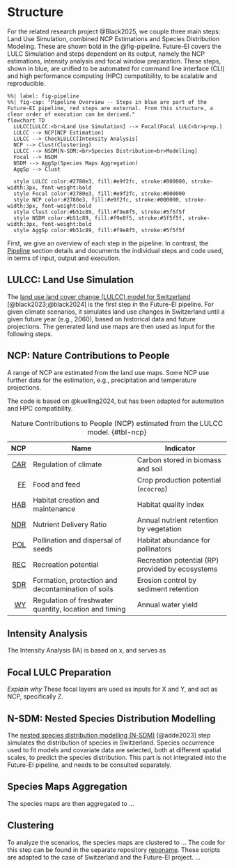 # Structure

For the related research project @Black2025, we couple three main
steps:
Land Use Simulation,
combined NCP Estimations and
Species Distribution Modeling.
These are shown bold in the @fig-pipeline.
Future-EI covers the LULC Simulation and steps dependent on its output,
namely the NCP estimations, intensity analysis and focal window preparation.
These steps, shown in blue, are unified to be automated for
command line interface (CLI) and high performance computing (HPC) compatibility,
to be scalable and reproducible.

```mermaid
%%| label: fig-pipeline
%%| fig-cap: "Pipeline Overview -- Steps in blue are part of the Future-EI pipeline, red steps are external. From this structure, a clear order of execution can be derived."
flowchart TD
  LULCC[LULCC:<br>Land Use Simulation] --> Focal(Focal LULC<br>prep.)
  LULCC --> NCP[NCP Estimation]
  LULCC --> CheckLULCC[Intensity Analysis]
  NCP --> Clust(Clustering)
  LULCC --> NSDM[N-SDM:<br>Species Distribution<br>Modelling]
  Focal --> NSDM
  NSDM --> AggSp(Species Maps Aggregation)
  AggSp --> Clust

  style LULCC color:#2780e3, fill:#e9f2fc, stroke:#000000, stroke-width:3px, font-weight:bold
  style Focal color:#2780e3, fill:#e9f2fc, stroke:#000000
  style NCP color:#2780e3, fill:#e9f2fc, stroke:#000000, stroke-width:3px, font-weight:bold
  style Clust color:#b51c89, fill:#f9e8f5, stroke:#5f5f5f
  style NSDM color:#b51c89, fill:#f9e8f5, stroke:#5f5f5f, stroke-width:3px, font-weight:bold
  style AggSp color:#b51c89, fill:#f9e8f5, stroke:#5f5f5f
```

[//]: # (TODO: Update the figure)

First, we give an overview of each step in the pipeline.
In contrast, the [Pipeline](#pipeline) section details and documents the
individual steps and code used, in terms of input, output and execution.

## LULCC: Land Use Simulation
The [land use land cover change (LULCC) model for Switzerland](https://github.com/blenback/LULCC-CH)
[@black2023;@black2024] is the first step in the Future-EI pipeline.
For given climate scenarios, it simulates land use changes in Switzerland
until a given future year (e.g., 2060),
based on historical data and future projections.
The generated land use maps are then used as input for the following steps.


## NCP: Nature Contributions to People
A range of NCP are estimated from the land use maps.
Some NCP use further data for the estimation,
e.g., precipitation and temperature projections.

The code is based on @kuelling2024,
but has been adapted for automation and HPC compatibility.


|         NCP | Name                                                   | Indicator                                        |
|------------:|--------------------------------------------------------|--------------------------------------------------|
| [CAR](#CAR) | Regulation of climate                                  | Carbon stored in biomass and soil                |
|   [FF](#FF) | Food and feed                                          | Crop production potential (`ecocrop`)            |
| [HAB](#HAB) | Habitat creation and maintenance                       | Habitat quality index                            |
| [NDR](#NDR) | Nutrient Delivery Ratio                                | Annual nutrient retention by vegetation          |
| [POL](#POL) | Pollination and dispersal of seeds                     | Habitat abundance for pollinators                |
| [REC](#REC) | Recreation potential                                   | Recreation potential (RP) provided by ecosystems |
| [SDR](#SDR) | Formation, protection and decontamination of soils     | Erosion control by sediment retention            |
|   [WY](#WY) | Regulation of freshwater quantity, location and timing | Annual water yield                               |

: Nature Contributions to People (NCP) estimated from the LULCC model.
{#tbl-ncp}


## Intensity Analysis

The Intensity Analysis (IA) is based on x,
and serves as


## Focal LULC Preparation

_Explain why_
These focal layers are used as inputs for X and Y,
and act as NCP, specifically Z.


## N-SDM: Nested Species Distribution Modelling

The [nested species distribution modelling (N-SDM)](https://github.com/N-SDM/N-SDM) [@adde2023]
step simulates the distribution of species in Switzerland.
Species occurrence used to fit models and covariate data are selected,
both at different spatial scales, to predict the species distribution.
This part is not integrated into the Future-EI pipeline,
and needs to be consulted separately.

## Species Maps Aggregation

The species maps are then aggregated to ...


## Clustering

To analyze the scenarios, the species maps are clustered to ...
The code for this step can be found in the separate repository
[reponame](https://github.com/blenback/reponame).
These scripts are adapted to the case of Switzerland and the Future-EI project.
...
